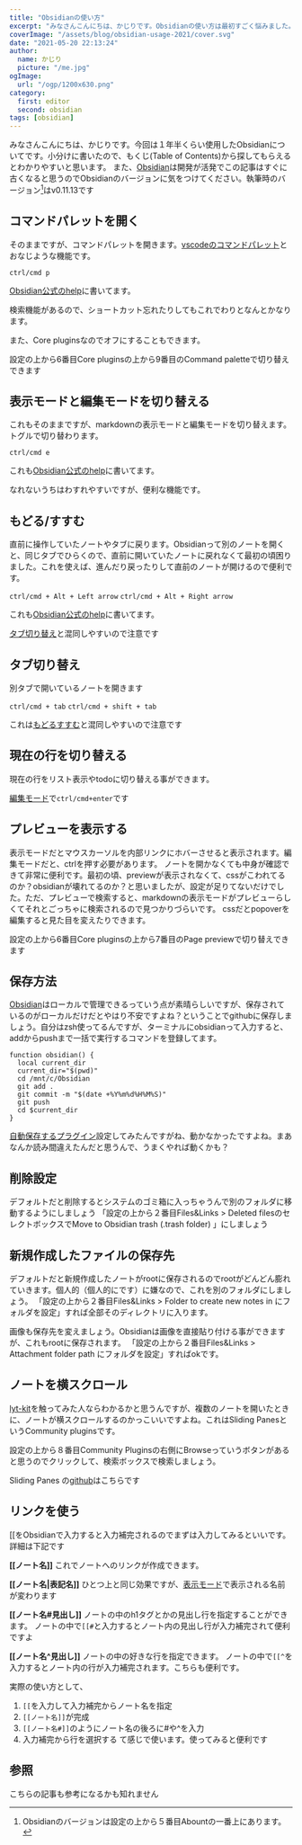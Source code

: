 ```yaml
---
title: "Obsidianの使い方"
excerpt: "みなさんこんにちは、かじりです。Obsidianの使い方は最初すごく悩みました。Obsidianは細かいところに手が届く感じで使いやすいのですが、どのように使っていけばいいのかわからなかったです。今回は自分のObsidian使い方を経験を踏まえてまとめてみました。"
coverImage: "/assets/blog/obsidian-usage-2021/cover.svg"
date: "2021-05-20 22:13:24"
author:
  name: かじり
  picture: "/me.jpg"
ogImage:
  url: "/ogp/1200x630.png"
category:
  first: editor
  second: obsidian
tags: [obsidian]
---
```


みなさんこんにちは、かじりです。今回は１年半くらい使用したObsidianについてです。小分けに書いたので、もくじ(Table of Contents)から探してもらえるとわかりやすいと思います。
また、[Obsidian](https://obsidian.md/)は開発が活発でこの記事はすぐに古くなると思うのでObsidianのバージョンに気をつけてください。執筆時のバージョン[^1]はv0.11.13です

[^1]: Obsidianのバージョンは設定の上から５番目Abountの一番上にあります。

<Toc />

## コマンドパレットを開く

そのままですが、コマンドパレットを開きます。[vscodeのコマンドパレット](https://code.visualstudio.com/docs/getstarted/userinterface#_command-palette)とおなじような機能です。

`ctrl/cmd p`

[Obsidian公式のhelp](https://help.obsidian.md/How+to/Keyboard+shortcuts)に書いてます。

検索機能があるので、ショートカット忘れたりしてもこれでわりとなんとかなります。

また、Core pluginsなのでオフにすることもできます。

設定の上から6番目Core pluginsの上から9番目のCommand paletteで切り替えできます

## 表示モードと編集モードを切り替える

これもそのままですが、markdownの表示モードと編集モードを切り替えます。トグルで切り替わります。

`ctrl/cmd e`

これも[Obsidian公式のhelp](https://help.obsidian.md/How+to/Keyboard+shortcuts)に書いてます。

なれないうちはわすれやすいですが、便利な機能です。

## もどる/すすむ

直前に操作していたノートやタブに戻ります。Obsidianって別のノートを開くと、同じタブでひらくので、直前に開いていたノートに戻れなくて最初の頃困りました。これを使えば、進んだり戻ったりして直前のノートが開けるので便利です。

`ctrl/cmd + Alt + Left arrow`
`ctrl/cmd + Alt + Right arrow`

これも[Obsidian公式のhelp](https://help.obsidian.md/How+to/Keyboard+shortcuts)に書いてます。

[タブ切り替え](/obsidian-usage-2021#%E3%82%BF%E3%83%96%E5%88%87%E3%82%8A%E6%9B%BF%E3%81%88)と混同しやすいので注意です

## タブ切り替え

別タブで開いているノートを開きます

`ctrl/cmd + tab`
`ctrl/cmd + shift + tab`

これは[もどるすすむ](/obsidian-usage-2021#%E3%82%82%E3%81%A9%E3%82%8B%E3%81%99%E3%81%99%E3%82%80)と混同しやすいので注意です

## 現在の行を切り替える

現在の行をリスト表示やtodoに切り替える事ができます。

[編集モード](/obsidian-usage-2021#%E8%A1%A8%E7%A4%BA%E3%83%A2%E3%83%BC%E3%83%89%E3%81%A8%E7%B7%A8%E9%9B%86%E3%83%A2%E3%83%BC%E3%83%89%E3%82%92%E5%88%87%E3%82%8A%E6%9B%BF%E3%81%88%E3%82%8B)で`ctrl/cmd+enter`です

## プレビューを表示する

表示モードだとマウスカーソルを内部リンクにホバーさせると表示されます。編集モードだと、ctrlを押す必要があります。
ノートを開かなくても中身が確認できて非常に便利です。最初の頃、previewが表示されなくて、cssがこわれてるのか？obsidianが壊れてるのか？と思いましたが、設定が足りてないだけでした。ただ、プレビューで検索すると、markdownの表示モードがプレビューらしくてそれとごっちゃに検索されるので見つかりづらいです。
cssだとpopoverを編集すると見た目を変えたりできます。

設定の上から6番目Core pluginsの上から7番目のPage previewで切り替えできます

## 保存方法

[Obsidian](https://obsidian.md/)はローカルで管理できるっていう点が素晴らしいですが、保存されているのがローカルだけだとやはり不安ですよね？ということでgithubに保存しましょう。自分はzsh使ってるんですが、ターミナルにobsidianって入力すると、addからpushまで一括で実行するコマンドを登録してます。

```
function obsidian() {
  local current_dir
  current_dir="$(pwd)"
  cd /mnt/c/Obsidian
  git add .
  git commit -m "$(date +%Y%m%d%H%M%S)"
  git push
  cd $current_dir
}
```

[自動保存するプラグイン](https://github.com/denolehov/obsidian-git)設定してみたんですがね、動かなかったですよね。まあなんか読み間違えたんだと思うんで、うまくやれば動くかも？

## 削除設定

デフォルトだと削除するとシステムのゴミ箱に入っちゃうんで別のフォルダに移動するようにしましょう
「設定の上から２番目Files&Links > Deleted filesのセレクトボックスでMove to Obsidian trash (.trash folder) 」にしましょう

## 新規作成したファイルの保存先

デフォルトだと新規作成したノートがrootに保存されるのでrootがどんどん膨れていきます。個人的（個人的にです）に嫌なので、これを別のフォルダにしましょう。
「設定の上から２番目Files&Links > Folder to create new notes in  にフォルダを設定」すれば全部そのディレクトリに入ります。

画像も保存先を変えましょう。Obsidianは画像を直接貼り付ける事ができますが、これもrootに保存されます。
「設定の上から２番目Files&Links > Attachment folder path にフォルダを設定」すればokです。

## ノートを横スクロール

[lyt-kit](https://publish.obsidian.md/lyt-kit/)を触ってみた人ならわかるかと思うんですが、複数のノートを開いたときに、ノートが横スクロールするのかっこいいですよね。これはSliding PanesというCommunity pluginsです。

設定の上から８番目Community Pluginsの右側にBrowseっていうボタンがあると思うのでクリックして、検索ボックスで検索しましょう。

Sliding Panes の[github](https://github.com/deathau/sliding-panes-obsidian)はこちらです

## リンクを使う

[[をObsidianで入力すると入力補完されるのでまずは入力してみるといいです。
詳細は下記です

**\[\[ノート名\]\]**
これでノートへのリンクが作成できます。

**\[\[ノート名|表記名\]\]**
ひとつ上と同じ効果ですが、[表示モード](/obsidian-usage-2021#%E8%A1%A8%E7%A4%BA%E3%83%A2%E3%83%BC%E3%83%89%E3%81%A8%E7%B7%A8%E9%9B%86%E3%83%A2%E3%83%BC%E3%83%89%E3%82%92%E5%88%87%E3%82%8A%E6%9B%BF%E3%81%88%E3%82%8B)で表示される名前が変わります

**\[\[ノート名#見出し\]\]**
ノートの中のh1タグとかの見出し行を指定することができます。
ノートの中で`[[#`と入力するとノート内の見出し行が入力補完されて便利ですよ

**\[\[ノート名^見出し\]\]**
ノートの中の好きな行を指定できます。
ノートの中で`[[^`を入力するとノート内の行が入力補完されます。こちらも便利です。

実際の使い方として、
1. `[[`を入力して入力補完からノート名を指定
2. `[[ノート名]]`が完成
3. `[[ノート名#]]`のようにノート名の後ろに#や^を入力
4. 入力補完から行を選択する
て感じで使います。使ってみると便利です

## 参照

こちらの記事も参考になるかも知れません

<MyLink link="/obsidian-moc-usage-2021" text="Obsidian MOCの使い方 第１話"/>
<MyLink link="/obsidian-moc-usage-part-2-2021" text="Obsidian MOCの使い方 第２話"/>
<MyLink link="/obsidian-vscode-extension" text="Obsidian vscode拡張機能について公式サイトで調べた"/>
<MyLink link="/obsidian-ios-android-mobile-app" text="Obsidianのiosとandroidのモバイルアプリが公開された"/>